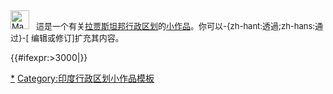 <div class="notice metadata" id="stub" style="font-size: small;">[[File:Map rajasthan dist 7 div.png|30px]] &nbsp;&nbsp;這是一个有关[[拉贾斯坦邦行政区划]]的[[Wikipedia:小作品|小作品]]。你可以-{zh-hant:透過;zh-hans:通过}-<span class="plainlinks">[{{fullurl:{{FULLPAGENAME}}|action=edit}} 编辑或修订]</span>扩充其内容。</div><includeonly>[[Category:拉贾斯坦邦行政区划小作品|{{PAGENAME}}]]{{#ifexpr:{{PAGESIZE:{{FULLPAGENAME}}|R}}>3000|[[Category:字数已超过3000字节的小作品|{{PAGENAME}}]]}}</includeonly><noinclude>

[[Category:拉贾斯坦邦行政区划小作品|*]]
[[Category:印度行政区划小作品模板]]
</noinclude>